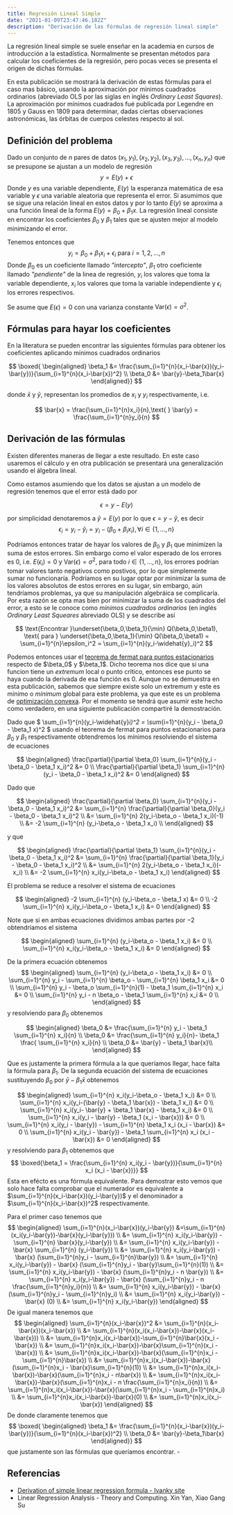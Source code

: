 ```yaml
---
title: Regresión Lineal Simple 
date: "2021-01-09T23:47:46.182Z"
description: "Derivación de las fórmulas de regresión lineal simple"
---
```

La regresión lineal simple se suele enseñar en la academia en cursos de introducción a la estadística.
Normalmente se presentan métodos para calcular los coeficientes de la regresión, pero pocas veces se presenta
el origen de dichas fórmulas.

En esta publicación se mostrará la derivación de estas fórmulas para el caso mas básico, usando la aproximación 
por mínimos cuadrados ordinarios (abreviado OLS por las siglas en inglés *Ordinary Least Squares*). 
La aproximación por mínimos cuadrados fué publicada por Legendre en 1805 y Gauss en 1809 para determinar, dadas
ciertas observaciones astronómicas, las órbitas de cuerpos celestes respecto al sol.

## Definición del problema

Dado un conjunto de $n$ pares de datos $(x_1,y_1),(x_2,y_2),(x_3,y_3),...,(x_n,y_n)$ que se presupone se ajustan a
un modelo de regresión
$$
y =  E(y) + \epsilon
$$
Donde $y$ es una variable dependiente, $E(y)$ la esperanza matemática de esa variable y $\epsilon$ una
variable aleatoria que representa el error. Si asumimos que se sigue una relación lineal en estos datos y por lo tanto
$E(y)$ se aproxima a una función lineal de la forma $E(y) = \beta_0 + \beta_1 x$. La regresión lineal consiste en
encontrar los coeficientes $\beta_0$ y $\beta_1$ tales que se ajusten mejor al modelo minimizando el error.

Tenemos entonces que
$$
y_i = \beta_0 + \beta_1 x_i + \epsilon_i \text{ para } i = 1,2,...,n
$$
Donde $\beta_0$ es un coeficiente llamado *"intercepto"*, $\beta_1$ otro coeficiente llamado *"pendiente"* de la
linea de regresión, $y_i$ los valores que toma la variable dependiente, $x_i$ los valores que toma la variable
independiente y $\epsilon_i$ los errores respectivos.

Se asume que $E(\epsilon) = 0$ con una varianza constante $\text{Var}(\epsilon)=\sigma^2$.
## Fórmulas para hayar los coeficientes
En la literatura se pueden encontrar las siguientes fórmulas para obtener los coeficientes aplicando 
minimos cuadrados ordinarios

$$
\boxed{
\begin{aligned}
\beta_1 &= \frac{\sum_{i=1}^{n}(x_i-\bar{x})(y_i-\bar{y})}{\sum_{i=1}^{n}(x_i-\bar{x})^2} \\
\beta_0 &= \bar{y}-\beta_1\bar{x}
\end{aligned}}
$$

donde $\bar{x}$ y $\bar{y}$, representan los promedios de $x_i$ y $y_i$ respectivamente, i.e.

$$
\bar{x} = \frac{\sum_{i=1}^{n}x_i}{n},\text{ }
\bar{y} = \frac{\sum_{i=1}^{n}y_i}{n} 
$$
## Derivación de las fórmulas
Existen diferentes maneras de llegar a este resultado. En este caso usaremos el cálculo y en otra publicación se
presentará una generalización usando el álgebra lineal.

Como estamos asumiendo que los datos se ajustan a un modelo de regresión tenemos que el error está dado por

$$
\epsilon = y - E(y)
$$

por simplicidad denotaremos a $\widehat{y} = E(y)$ por lo que $\epsilon = y-\widehat{y}$, es decir
$$
\epsilon_i = y_i - \widehat{y}_i = y_i - (\beta_0 + \beta_i x_i), \forall i \in \{1, ..., n\}
$$

Podríamos entonces tratar de hayar los valores de $\beta_0$ y $\beta_1$ que minimizen la suma de estos errores. Sin
embargo como el valor esperado de los errores es 0, i.e. $E(\epsilon_i)=0$ y $\text{Var}(\epsilon)=\sigma^2$, para
todo $i \in \{1,...,n\}$, los errores podrían tomar valores tanto negativos como postivos, por lo que
simplemente sumar no funcionaría. Podríamos en su lugar optar por minimizar la suma de los valores absolutos de estos
errores en su lugar, sin embargo, aún tendríamos problemas, ya que su manipulación algebráica se complicaría. Por
esta razón se opta mas bien por minimizar la suma de los cuadrados del error, a esto se le conoce como
*minimos cuadrados ordinarios* (en inglés *Ordinary Least Squeares* abreviado OLS) y se describe así

$$
\text{Encontrar }\underset{\beta_0,\beta_1}{\min} Q(\beta_0,\beta1), \text{ para }
\underset{\beta_0,\beta_1}{\min} Q(\beta_0,\beta1)
= \sum_{i=1}^{n}\epsilon_i^2 = \sum_{i=1}^{n}(y_i-\widehat{y}_i)^2
$$

Podemos entonces usar el [teorema de fermat para puntos estacionarios](https://en.wikipedia.org/w/index.php?title=Fermat's_theorem_(stationary_points)&oldid=980603861)
respecto de $\beta_0$ y $\beta_1$. Dicho teorema nos dice que si una funcion tiene un *extremum* local o punto crítico,
entonces ese punto se haya cuando la derivada de esa función es 0. Aunque no se demuestra en esta publicación, sabemos
que siempre existe solo un extremum y este es mínimo o *minimum* global para este problema, ya que este es un problema
de [optimización convexa](https://en.wikipedia.org/w/index.php?title=Convex_optimization&oldid=1000262013).
Por el momento se tendrá que asumir este hecho como verdadero, en una siguiente publicación compartiré la demostración.

Dado que $ \sum_{i=1}^{n}(y_i-\widehat{y}_i)^2 = \sum_{i=1}^{n}(y_i - \beta_0 - \beta_1 x)^2 $ usando el teorema de
fermat para puntos estacionarios para $\beta_0$ y $\beta_1$ respectivamente obtendremos los mínimos resolviendo el
sistema de ecuaciones

$$
\begin{aligned}
\frac{\partial}{\partial \beta_0} \sum_{i=1}^{n}(y_i - \beta_0 - \beta_1 x_i)^2 &= 0 \\
\frac{\partial}{\partial \beta_1} \sum_{i=1}^{n}(y_i - \beta_0 - \beta_1 x_i)^2 &= 0
\end{aligned}
$$

Dado que

$$
\begin{aligned}
\frac{\partial}{\partial \beta_0} \sum_{i=1}^{n}(y_i - \beta_0 - \beta_1 x_i)^2
&= \sum_{i=1}^{n} \frac{\partial}{\partial \beta_0}(y_i - \beta_0 - \beta_1 x_i)^2 \\
&= \sum_{i=1}^{n} 2(y_i-\beta_o - \beta_1 x_i)(-1) \\
&= -2 \sum_{i=1}^{n} (y_i-\beta_o - \beta_1 x_i) \\
\end{aligned}
$$

y que

$$
\begin{aligned}
\frac{\partial}{\partial \beta_1} \sum_{i=1}^{n}(y_i - \beta_0 - \beta_1 x_i)^2
&= \sum_{i=1}^{n} \frac{\partial}{\partial \beta_1}(y_i - \beta_0 - \beta_1 x_i)^2 \\
&= \sum_{i=1}^{n} 2(y_i-\beta_o - \beta_1 x_i)(-x_i) \\
&= -2 \sum_{i=1}^{n} x_i(y_i-\beta_o - \beta_1 x_i)
\end{aligned}
$$

El problema se reduce a resolver el sistema de ecuaciones

$$
\begin{aligned}
-2 \sum_{i=1}^{n} (y_i-\beta_o - \beta_1 x) &= 0 \\
-2 \sum_{i=1}^{n} x_i(y_i-\beta_o - \beta_1 x_i) &= 0
\end{aligned}
$$

Note que si en ambas ecuaciones dividimos ambas partes por $-2$ obtendríamos el sistema

$$
\begin{aligned}
\sum_{i=1}^{n} (y_i-\beta_o - \beta_1 x_i) &= 0 \\
\sum_{i=1}^{n} x_i(y_i-\beta_o - \beta_1 x_i) &= 0
\end{aligned}
$$

De la primera ecuación obtenemos
$$
\begin{aligned}
\sum_{i=1}^{n} (y_i-\beta_o - \beta_1 x_i) &= 0 \\
\sum_{i=1}^{n} y_i - \sum_{i=1}^{n} \beta_o - \sum_{i=1}^{n} \beta_1 x_i &= 0 \\
\sum_{i=1}^{n} y_i - \beta_o \sum_{i=1}^{n}(1)  - \beta_1 \sum_{i=1}^{n} x_i &= 0 \\
\sum_{i=1}^{n} y_i - n \beta_o  - \beta_1 \sum_{i=1}^{n} x_i &= 0 \\
\end{aligned}
$$
y resolviendo para $\beta_0$ obtenemos

$$
\begin{aligned}
\beta_0 &= \frac{\sum_{i=1}^{n} y_i - \beta_1 \sum_{i=1}^{n} x_i}{n} \\
\beta_0 &= \frac{\sum_{i=1}^{n} y_i}{n}- \beta_1 \frac{ \sum_{i=1}^{n} x_i}{n} \\
\beta_0 &= \bar{y} - \beta_1 \bar{x}\\
\end{aligned}
$$

Que es justamente la primera fórmula a la que queríamos llegar, hace falta la fórmula para $\beta_1$. De la
segunda ecuación del sistema de ecuaciones sustituyendo $\beta_0$ por $\bar{y} - \beta_1 \bar{x}$ obtenemos

$$
\begin{aligned}
\sum_{i=1}^{n} x_i(y_i-\beta_o - \beta_1 x_i) &= 0 \\
\sum_{i=1}^{n} x_i(y_i-(\bar{y} - \beta_1 \bar{x}) - \beta_1 x_i) &= 0 \\
\sum_{i=1}^{n} x_i(y_i- \bar{y} + \beta_1 \bar{x} - \beta_1 x_i) &= 0 \\
\sum_{i=1}^{n} x_i(y_i - \bar{y} - \beta_1 (x_i - \bar{x})) &= 0 \\
\sum_{i=1}^{n} x_i(y_i - \bar{y}) - \sum_{i=1}^{n} \beta_1 x_i (x_i - \bar{x}) &= 0 \\
\sum_{i=1}^{n} x_i(y_i - \bar{y}) - \beta_1 \sum_{i=1}^{n} x_i (x_i - \bar{x}) &= 0
\end{aligned}
$$
y resolviendo para $\beta_1$ obtenemos que
$$
\boxed{\beta_1 = \frac{\sum_{i=1}^{n} x_i(y_i - \bar{y})}{\sum_{i=1}^{n} x_i (x_i - \bar{x})}}
$$
Esta en efécto es una fórmula equivalente. Para demostrar esto vemos que solo hace falta comprobar que el numerador
es equivalente a $\sum_{i=1}^{n}(x_i-\bar{x})(y_i-\bar{y})$ y el denominador a $\sum_{i=1}^{n}(x_i-\bar{x})^2$
respectivamente.

Para el primer caso tenemos que
$$
\begin{aligned}
\sum_{i=1}^{n}(x_i-\bar{x})(y_i-\bar{y}) &=\sum_{i=1}^{n} (x_i(y_i-\bar{y})-\bar{x}(y_i-\bar{y})) \\
&= \sum_{i=1}^{n} x_i(y_i-\bar{y}) - \sum_{i=1}^{n} \bar{x}(y_i-\bar{y}) \\
&= \sum_{i=1}^{n} x_i(y_i-\bar{y}) - \bar{x} \sum_{i=1}^{n} (y_i-\bar{y}) \\
&= \sum_{i=1}^{n} x_i(y_i-\bar{y}) - \bar{x} (\sum_{i=1}^{n}y_i - \sum_{i=1}^{n}\bar{y}) \\
&= \sum_{i=1}^{n} x_i(y_i-\bar{y}) - \bar{x} (\sum_{i=1}^{n}y_i - \bar{y}\sum_{i=1}^{n}(1)) \\
&= \sum_{i=1}^{n} x_i(y_i-\bar{y}) - \bar{x} (\sum_{i=1}^{n}y_i - n \bar{y}) \\
&= \sum_{i=1}^{n} x_i(y_i-\bar{y}) - \bar{x} (\sum_{i=1}^{n}y_i - n \frac{\sum_{i=1}^{n}y_i}{n}) \\
&= \sum_{i=1}^{n} x_i(y_i-\bar{y}) - \bar{x} (\sum_{i=1}^{n}y_i - \sum_{i=1}^{n}y_i) \\
&= \sum_{i=1}^{n} x_i(y_i-\bar{y}) - \bar{x} (0) \\
&= \sum_{i=1}^{n} x_i(y_i-\bar{y})
\end{aligned}
$$
De igual manera tenemos que
$$
\begin{aligned}
\sum_{i=1}^{n}(x_i-\bar{x})^2 &= \sum_{i=1}^{n}(x_i-\bar{x})(x_i-\bar{x}) \\
&= \sum_{i=1}^{n}(x_i(x_i-\bar{x})-\bar{x}(x_i-\bar{x})) \\
&= \sum_{i=1}^{n}x_i(x_i-\bar{x})-\sum_{i=1}^{n}\bar{x}(x_i - \bar{x}) \\
&= \sum_{i=1}^{n}x_i(x_i-\bar{x})-\bar{x}\sum_{i=1}^{n}(x_i - \bar{x}) \\
&= \sum_{i=1}^{n}x_i(x_i-\bar{x})-\bar{x}(\sum_{i=1}^{n}x_i - \sum_{i=1}^{n}\bar{x}) \\
&= \sum_{i=1}^{n}x_i(x_i-\bar{x})-\bar{x}(\sum_{i=1}^{n}x_i - \bar{x}\sum_{i=1}^{n}(1)) \\
&= \sum_{i=1}^{n}x_i(x_i-\bar{x})-\bar{x}(\sum_{i=1}^{n}x_i - n\bar{x}) \\
&= \sum_{i=1}^{n}x_i(x_i-\bar{x})-\bar{x}(\sum_{i=1}^{n}x_i - n \frac{\sum_{i=1}^{n}x_i}{n}) \\
&= \sum_{i=1}^{n}x_i(x_i-\bar{x})-\bar{x}(\sum_{i=1}^{n}x_i - \sum_{i=1}^{n}x_i) \\
&= \sum_{i=1}^{n}x_i(x_i-\bar{x})-\bar{x}(0) \\
&= \sum_{i=1}^{n}x_i(x_i-\bar{x})
\end{aligned}
$$
De donde claramente tenemos que
$$
\boxed{
\begin{aligned}
\beta_1 &= \frac{\sum_{i=1}^{n}(x_i-\bar{x})(y_i-\bar{y})}{\sum_{i=1}^{n}(x_i-\bar{x})^2} \\
\beta_0 &= \bar{y}-\beta_1\bar{x}
\end{aligned}}
$$
que justamente son las fórmulas que queríamos encontrar. $\square$

## Referencias
- [Derivation of simple linear regression formula - Ivanky site](https://ivanky.wordpress.com/2018/05/20/derivation-of-simple-linear-regression-formula/)
- Linear Regression Analysis - Theory and Computing. Xin Yan, Xiao Gang Su
